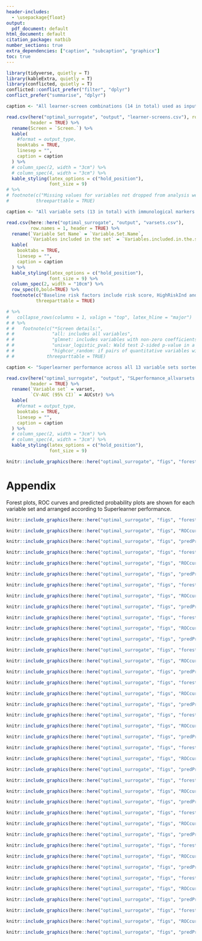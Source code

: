 ```yaml
---
header-includes:
  - \usepackage{float}
output:
  pdf_document: default
html_document: default
citation_package: natbib
number_sections: true
extra_dependencies: ["caption", "subcaption", "graphicx"]
toc: true
---
```


<!-- # Optimal Surrogate Analysis {#optimal-surrogate} -->

```r
library(tidyverse, quietly = T)
library(kableExtra, quietly = T)
library(conflicted, quietly = T)
conflicted::conflict_prefer("filter", "dplyr")
conflict_prefer("summarise", "dplyr")

caption <- "All learner-screen combinations (14 in total) used as input to the Superlearner."

read.csv(here("optimal_surrogate", "output", "learner-screens.csv"), row.names = 1,
         header = TRUE) %>%
  rename(Screen = `Screen.`) %>%
  kable(
    #format = output_type,
    booktabs = TRUE,
    linesep = "",
    caption = caption
  ) %>%
  # column_spec(2, width = "3cm") %>%
  # column_spec(4, width = "3cm") %>%
  kable_styling(latex_options = c("hold_position"),
                font_size = 9)
# %>%
# footnote(c("Missing values for variables not dropped from analysis were imputed."),
#          threeparttable = TRUE)
```


\clearpage
```r
caption <- "All variable sets (13 in total) with immunological markers for which Superlearner was run."

read.csv(here::here("optimal_surrogate", "output", "varsets.csv"),
         row.names = 1, header = TRUE) %>%
  rename(`Variable Set Name` = `Variable.Set.Name`,
         `Variables included in the set` = `Variables.included.in.the.set`) %>%
  kable(
    booktabs = TRUE,
    linesep = "",
    caption = caption
  ) %>%
  kable_styling(latex_options = c("hold_position"),
                font_size = 9) %>%
  column_spec(2, width = "10cm") %>%
  row_spec(0,bold=TRUE) %>%
  footnote(c("Baseline risk factors include risk score, HighRiskInd and MinorityInd variables."),
           threeparttable = TRUE)

# %>%
#   collapse_rows(columns = 1, valign = "top", latex_hline = "major")
# # %>%
# #   footnote(c("*Screen details:",
# #              "all: includes all variables",
# #              "glmnet: includes variables with non-zero coefficients in the standard implementation of SL.glmnet that optimizes the lasso tuning parameter via cross-validation",
# #              "univar_logistic_pval: Wald test 2-sided p-value in a logistic regression model < 0.10",
# #              "highcor_random: if pairs of quantitative variables with Spearman rank correlation > 0.90, select one of the variables at random"),
# #            threeparttable = TRUE)

```


\clearpage
```r
caption <- "Superlearner performance across all 13 variable sets sorted by weighted CV-AUC performance."

read.csv(here("optimal_surrogate", "output", "SLperformance_allvarsets.csv"), row.names = 1,
         header = TRUE) %>%
  rename(`Variable set` = varset, 
         `CV-AUC (95% CI)` = AUCstr) %>%
  kable(
    #format = output_type,
    booktabs = TRUE,
    linesep = "",
    caption = caption
  ) %>%
  # column_spec(2, width = "3cm") %>%
  # column_spec(4, width = "3cm") %>%
  kable_styling(latex_options = c("hold_position"),
                font_size = 9)

```

\clearpage
```r

knitr::include_graphics(here::here("optimal_surrogate", "figs", "forest_vacc_cvaucs_allSLs.png"))

```

\clearpage
# Appendix

Forest plots, ROC curves and predicted probability plots are shown for each variable set and arranged according to Superlearner performance.

<!-- \begin{landscape} -->


```r
knitr::include_graphics(here::here("optimal_surrogate", "figs", "forest_vacc_cvaucs_11_varset_bAb_combScores.png"))
```


```r
knitr::include_graphics(here::here("optimal_surrogate", "figs", "ROCcurve_11_varset_bAb_combScores.png"))
```


```r
knitr::include_graphics(here::here("optimal_surrogate", "figs", "predProb_11_varset_bAb_combScores.png"))
```


```r
knitr::include_graphics(here::here("optimal_surrogate", "figs", "forest_vacc_cvaucs_10_varset_bAb_lnabMN50.png"))
```

```r
knitr::include_graphics(here::here("optimal_surrogate", "figs", "ROCcurve_10_varset_bAb_lnabMN50.png"))
```


```r
knitr::include_graphics(here::here("optimal_surrogate", "figs", "predProb_10_varset_bAb_lnabMN50.png"))
```



```r
knitr::include_graphics(here::here("optimal_surrogate", "figs", "forest_vacc_cvaucs_9_varset_bAb_pnabID80.png"))
```

```r
knitr::include_graphics(here::here("optimal_surrogate", "figs", "ROCcurve_9_varset_bAb_pnabID80.png"))
```

```r
knitr::include_graphics(here::here("optimal_surrogate", "figs", "predProb_9_varset_bAb_pnabID80.png"))
```

```r
knitr::include_graphics(here::here("optimal_surrogate", "figs", "forest_vacc_cvaucs_13_varset_allMarkers_combScores.png"))
```

```r
knitr::include_graphics(here::here("optimal_surrogate", "figs", "ROCcurve_13_varset_allMarkers_combScores.png"))
```


```r
knitr::include_graphics(here::here("optimal_surrogate", "figs", "predProb_13_varset_allMarkers_combScores.png"))
```


```r
knitr::include_graphics(here::here("optimal_surrogate", "figs", "forest_vacc_cvaucs_3_varset_bAbSpike.png"))
```


```r
knitr::include_graphics(here::here("optimal_surrogate", "figs", "ROCcurve_3_varset_bAbSpike.png"))
```

```r
knitr::include_graphics(here::here("optimal_surrogate", "figs", "predProb_3_varset_bAbSpike.png"))
```

```r
knitr::include_graphics(here::here("optimal_surrogate", "figs", "forest_vacc_cvaucs_8_varset_bAb_pnabID50.png"))
```


```r
knitr::include_graphics(here::here("optimal_surrogate", "figs", "ROCcurve_8_varset_bAb_pnabID50.png"))
```


```r
knitr::include_graphics(here::here("optimal_surrogate", "figs", "predProb_8_varset_bAb_pnabID50.png"))
```


```r
knitr::include_graphics(here::here("optimal_surrogate", "figs", "forest_vacc_cvaucs_7_varset_lnabMN50.png"))
```

```r
knitr::include_graphics(here::here("optimal_surrogate", "figs", "ROCcurve_7_varset_lnabMN50.png"))
```


```r
knitr::include_graphics(here::here("optimal_surrogate", "figs", "predProb_7_varset_lnabMN50.png"))
```


```r
knitr::include_graphics(here::here("optimal_surrogate", "figs", "forest_vacc_cvaucs_12_varset_allMarkers.png"))
```

```r
knitr::include_graphics(here::here("optimal_surrogate", "figs", "ROCcurve_12_varset_allMarkers.png"))
```


```r
knitr::include_graphics(here::here("optimal_surrogate", "figs", "predProb_12_varset_allMarkers.png"))
```




```r
knitr::include_graphics(here::here("optimal_surrogate", "figs", "forest_vacc_cvaucs_2_baselineRiskFactors.png"))
```

```r
knitr::include_graphics(here::here("optimal_surrogate", "figs", "ROCcurve_2_baselineRiskFactors.png"))
```

```r
knitr::include_graphics(here::here("optimal_surrogate", "figs", "predProb_2_baselineRiskFactors.png"))
```


```r
knitr::include_graphics(here::here("optimal_surrogate", "figs", "forest_vacc_cvaucs_5_varset_pnabID50.png"))
```

```r
knitr::include_graphics(here::here("optimal_surrogate", "figs", "ROCcurve_5_varset_pnabID50.png"))
```


```r
knitr::include_graphics(here::here("optimal_surrogate", "figs", "predProb_5_varset_pnabID50.png"))
```




```r
knitr::include_graphics(here::here("optimal_surrogate", "figs", "forest_vacc_cvaucs_4_varset_bAbRBD.png"))
```

```r
knitr::include_graphics(here::here("optimal_surrogate", "figs", "ROCcurve_4_varset_bAbRBD.png"))
```

```r
knitr::include_graphics(here::here("optimal_surrogate", "figs", "predProb_4_varset_bAbRBD.png"))
```




```r
knitr::include_graphics(here::here("optimal_surrogate", "figs", "forest_vacc_cvaucs_6_varset_pnabID80.png"))
```


```r
knitr::include_graphics(here::here("optimal_surrogate", "figs", "ROCcurve_6_varset_pnabID80.png"))
```

```r
knitr::include_graphics(here::here("optimal_surrogate", "figs", "predProb_6_varset_pnabID80.png"))
```




```r
knitr::include_graphics(here::here("optimal_surrogate", "figs", "forest_vacc_cvaucs_1_noisyVariables.png"))
```

```r
knitr::include_graphics(here::here("optimal_surrogate", "figs", "ROCcurve_1_noisyVariables.png"))
```


```r
knitr::include_graphics(here::here("optimal_surrogate", "figs", "predProb_1_noisyVariables.png"))
```
















<!-- \end{landscape} -->


<!-- ```{r, echo=FALSE, out.height="94%", fig.cap="CV-estimated predicted probabilities of COVID-19 disease 7 days after Day 57 by case/control status for top 2 learners, SuperLearner and Discrete SL."} -->
<!-- knitr::include_graphics(here::here("base_riskscore", "figs", "predProb_riskscore_plac.png")) -->
<!-- ``` -->

<!-- \clearpage -->


<!-- ```{r, echo=FALSE, out.width="95%", out.height="95%", fig.cap="ROC curves based off CV-estimated predicted probabilities for the top 2 learners, Superlearner and Discrete SL."} -->
<!-- knitr::include_graphics(here::here("base_riskscore", "figs", "ROCcurve_riskscore_plac.png")) -->
<!-- ``` -->

<!-- \clearpage -->

<!-- ```{r risk-sl-weights, warning=FALSE, echo=FALSE} -->
<!-- caption <- "Weights assigned by Superlearner." -->
<!-- read.csv(here("base_riskscore", "output", "SL_weights.csv"), row.names = 1, -->
<!--          header = TRUE) %>% -->
<!--   kable( -->
<!--     booktabs = TRUE, -->
<!--     linesep = "", -->
<!--     caption = caption -->
<!--   ) %>% -->
<!--   kable_styling(latex_options = c("hold_position"), -->
<!--                 font_size = 9) %>% -->
<!--   row_spec(0,bold=TRUE) -->
<!-- ``` -->

<!-- \begin{landscape} -->
<!-- \clearpage -->

<!-- ```{r SLtopmodels, warning=FALSE, echo=FALSE} -->
<!-- caption <- "Predictors in learners assigned weight > 0.0 by Superlearner." -->

<!-- read.csv(here("base_riskscore", "output", "SL_all_models_with_predictors.csv"), -->
<!--          row.names = 1, header = TRUE) %>% -->
<!--   filter(Weight > 0.0) %>% -->
<!--   mutate(across(.cols = everything(), ~gsub(" ", "", ., fixed = TRUE))) %>% -->
<!--   mutate(across(.cols = everything(), ~na_if(., "NA"))) %>% -->
<!--   select_if(~sum(!is.na(.)) > 0) %>% -->
<!--   kable( -->
<!--     longtable = T, -->
<!--     booktabs = TRUE, -->
<!--     linesep = "", -->
<!--     caption = caption -->
<!--   ) %>% -->
<!--   kable_styling(latex_options = c("hold_position", "repeat_header"), -->
<!--                 font_size = 5) %>% -->
<!--   row_spec(0,bold=TRUE) -->
<!-- ``` -->
<!-- \end{landscape} -->


<!-- ```{r, echo=FALSE, out.width="100%", out.height="90%", fig.cap="Superlearner predicted probabilities of COVID-19 disease in vaccinees 7 days after Day 57 by case/control status."} -->
<!-- knitr::include_graphics(here::here("base_riskscore", "figs", "predProb_riskscore_vacc_onlySL.png")) -->
<!-- ``` -->

<!-- \clearpage -->


<!-- ```{r, echo=FALSE, out.width="95%", out.height="95%", fig.cap="ROC curve based off Superlearner predicted probabilities in vaccinees."} -->
<!-- knitr::include_graphics(here::here("base_riskscore", "figs", "ROCcurve_riskscore_vacc_onlySL.png")) -->
<!-- ``` -->
